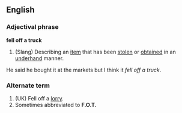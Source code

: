 ==English==
===Adjectival phrase===
'''fell off a truck'''
#(Slang) Describing an [[item]] that has been [[stolen]] or [[obtained]] in an [[underhand]] manner.
<P>He said he bought it at the markets but I think it ''fell off a truck''.
===Alternate term===
#(UK) Fell off a [[lorry]].
# Sometimes abbreviated to '''F.O.T.'''